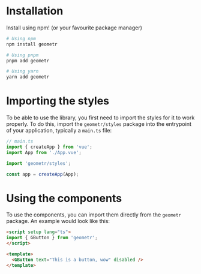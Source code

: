 
<Meta title="docs/Installation" />

# Installation

Install using npm! (or your favourite package manager)

```sh
# Using npm
npm install geometr

# Using pnpm
pnpm add geometr

# Using yarn
yarn add geometr
```

# Importing the styles

To be able to use the library, you first need to import the styles for it to work properly. To do this, import the `geometr/styles` package into the entrypoint of your application, typically a `main.ts` file:

```ts
// main.ts
import { createApp } from 'vue';
import App from './App.vue';

import 'geometr/styles';

const app = createApp(App);
```

# Using the components

To use the components, you can import them directly from the `geometr` package. An example would look like this:

```html
<script setup lang="ts">
import { GButton } from 'geometr';
</script>

<template>
  <GButton text="This is a button, wow" disabled />
</template>
```

